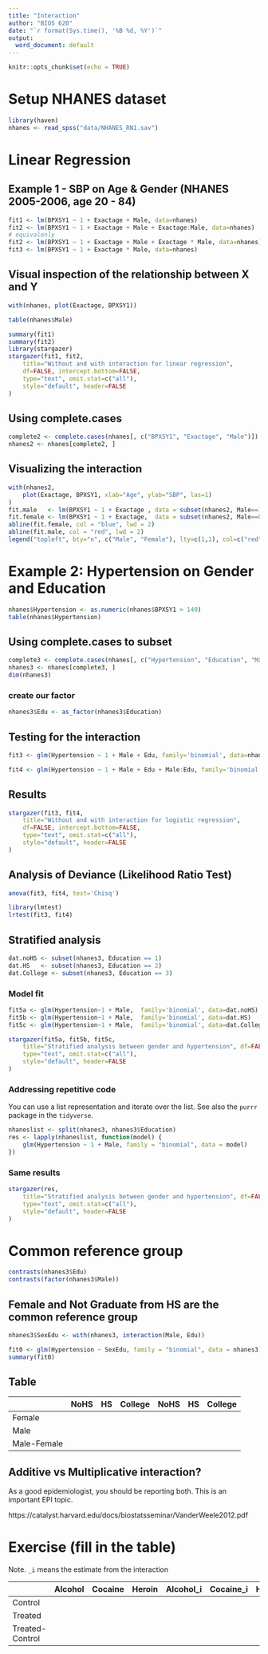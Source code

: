 ```yaml
---
title: "Interaction"
author: "BIOS 620"
date: "`r format(Sys.time(), '%B %d, %Y')`"
output:
  word_document: default
---
```


```r
knitr::opts_chunk$set(echo = TRUE)
```

# Setup NHANES dataset

```r
library(haven)
nhanes <- read_spss("data/NHANES_RN1.sav")
```

# Linear Regression
## Example 1 - SBP on Age & Gender (NHANES 2005-2006, age 20 - 84)

```r
fit1 <- lm(BPXSY1 ~ 1 + Exactage + Male, data=nhanes)
fit2 <- lm(BPXSY1 ~ 1 + Exactage + Male + Exactage:Male, data=nhanes)
# equivalenly
fit2 <- lm(BPXSY1 ~ 1 + Exactage + Male + Exactage * Male, data=nhanes)
fit3 <- lm(BPXSY1 ~ 1 + Exactage * Male, data=nhanes)
```

## Visual inspection of the relationship between X and Y

```r
with(nhanes, plot(Exactage, BPXSY1))
```

```r
table(nhanes$Male)
```

```r
summary(fit1)
summary(fit2)
library(stargazer)
stargazer(fit1, fit2,
    title="Without and with interaction for linear regression",
    df=FALSE, intercept.bottom=FALSE,
    type="text", omit.stat=c("all"),
    style="default", header=FALSE
)
```

## Using complete.cases

```r
complete2 <- complete.cases(nhanes[, c("BPXSY1", "Exactage", "Male")])
nhanes2 <- nhanes[complete2, ]
```

## Visualizing the interaction 

```r
with(nhanes2,
    plot(Exactage, BPXSY1, xlab="Age", ylab="SBP", las=1)
)
fit.male   <- lm(BPXSY1 ~ 1 + Exactage , data = subset(nhanes2, Male==1))
fit.female <- lm(BPXSY1 ~ 1 + Exactage,  data = subset(nhanes2, Male==0))
abline(fit.female, col = "blue", lwd = 2)
abline(fit.male, col = "red", lwd = 2)
legend("topleft", bty="n", c("Male", "Female"), lty=c(1,1), col=c("red", "blue"))
```

# Example 2: Hypertension on Gender and Education

```r
nhanes$Hypertension <- as.numeric(nhanes$BPXSY1 > 140)
table(nhanes$Hypertension)
```

## Using complete.cases to subset

```r
complete3 <- complete.cases(nhanes[, c("Hypertension", "Education", "Male")])
nhanes3 <- nhanes[complete3, ]
dim(nhanes3)
```

### create our factor

```r
nhanes3$Edu <- as_factor(nhanes3$Education)
```

## Testing for the interaction

```r
fit3 <- glm(Hypertension ~ 1 + Male + Edu, family='binomial', data=nhanes3)

fit4 <- glm(Hypertension ~ 1 + Male + Edu + Male:Edu, family='binomial', data=nhanes3)
```

## Results

```r
stargazer(fit3, fit4,
    title="Without and with interaction for logistic regression",
    df=FALSE, intercept.bottom=FALSE,
    type="text", omit.stat=c("all"),
    style="default", header=FALSE
)
```

## Analysis of Deviance (Likelihood Ratio Test)

```r
anova(fit3, fit4, test='Chisq')
```

```r
library(lmtest)
lrtest(fit3, fit4)
```

## Stratified analysis

```r
dat.noHS <- subset(nhanes3, Education == 1)
dat.HS   <- subset(nhanes3, Education == 2)
dat.College <- subset(nhanes3, Education == 3)
```

### Model fit

```r
fit5a <- glm(Hypertension~1 + Male,  family='binomial', data=dat.noHS)
fit5b <- glm(Hypertension~1 + Male,  family='binomial', data=dat.HS)
fit5c <- glm(Hypertension~1 + Male,  family='binomial', data=dat.College)
```

```r
stargazer(fit5a, fit5b, fit5c,
    title="Stratified analysis between gender and hypertension", df=FALSE,intercept.bottom=FALSE,
    type="text", omit.stat=c("all"),
    style="default", header=FALSE
)
```

### Addressing repetitive code

You can use a list representation and iterate over the list.
See also the `purrr` package in the `tidyverse`.

```r
nhaneslist <- split(nhanes3, nhanes3$Education)
res <- lapply(nhaneslist, function(model) {
    glm(Hypertension ~ 1 + Male, family = "binomial", data = model)
})
```

### Same results

```r
stargazer(res,
    title="Stratified analysis between gender and hypertension", df=FALSE,intercept.bottom=FALSE,
    type="text", omit.stat=c("all"),
    style="default", header=FALSE
)
```

# Common reference group

```r
contrasts(nhanes3$Edu)
contrasts(factor(nhanes3$Male))
```

## Female and Not Graduate from HS are the common reference group

```r
nhanes3$SexEdu <- with(nhanes3, interaction(Male, Edu))
```

```r
fit0 <- glm(Hypertension ~ SexEdu, family = "binomial", data = nhanes3)
summary(fit0)
```

## Table

|             | NoHS | HS | College | NoHS | HS | College |
|-------------|------|:--:|---------|------|:--:|---------|
| Female      |      |    |         |      |    |         |
| Male        |      |    |         |      |    |         |
| Male-Female |      |    |         |      |    |         |

## Additive vs Multiplicative interaction?

As a good epidemiologist, you should be reporting both.
This is an important EPI topic.

https://catalyst.harvard.edu/docs/biostatsseminar/VanderWeele2012.pdf


# Exercise (fill in the table)

Note. `_i` means the estimate from the interaction

|                 | Alcohol | Cocaine | Heroin | Alcohol_i | Cocaine_i | Heroin_i |
|-----------------|---------|---------|--------|-----------|-----------|----------|
| Control         |         |         |        |           |           |          |
| Treated         |         |         |        |           |           |          |
| Treated-Control |         |         |        |           |           |          |

